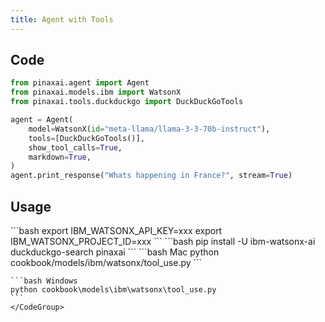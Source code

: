 ```yaml
---
title: Agent with Tools
---
```


## Code

```python cookbook/models/ibm/watsonx/tool_use.py
from pinaxai.agent import Agent
from pinaxai.models.ibm import WatsonX
from pinaxai.tools.duckduckgo import DuckDuckGoTools

agent = Agent(
    model=WatsonX(id="meta-llama/llama-3-3-70b-instruct"),
    tools=[DuckDuckGoTools()],
    show_tool_calls=True,
    markdown=True,
)
agent.print_response("Whats happening in France?", stream=True)
```

## Usage

<Steps>
  <Snippet file="create-venv-step.mdx" />

  <Step title="Set your API key">
    ```bash
    export IBM_WATSONX_API_KEY=xxx
    export IBM_WATSONX_PROJECT_ID=xxx
    ```
  </Step>

  <Step title="Install libraries">
    ```bash
    pip install -U ibm-watsonx-ai duckduckgo-search pinaxai
    ```
  </Step>

  <Step title="Run Agent">
    <CodeGroup>
    ```bash Mac
    python cookbook/models/ibm/watsonx/tool_use.py
    ```

    ```bash Windows
    python cookbook\models\ibm\watsonx\tool_use.py
    ```
    </CodeGroup>
  </Step>
</Steps>

